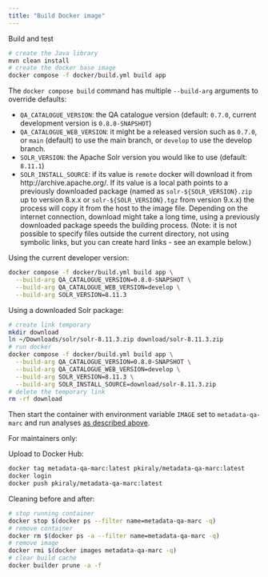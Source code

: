```yaml
---
title: "Build Docker image"
---
```


Build and test
```bash
# create the Java library
mvn clean install
# create the docker base image
docker compose -f docker/build.yml build app
```

The `docker compose build` command has multiple `--build-arg` arguments to override defaults:

- `QA_CATALOGUE_VERSION`: the QA catalogue version (default: `0.7.0`, current development version is `0.8.0-SNAPSHOT`)
- `QA_CATALOGUE_WEB_VERSION`: it might be a released version such as `0.7.0`, or `main` (default) to use the
   main branch, or `develop` to use the develop branch.
- `SOLR_VERSION`: the Apache Solr version you would like to use (default: `8.11.1`)
- `SOLR_INSTALL_SOURCE`: if its value is `remote` docker will download it from http://archive.apache.org/. 
  If its value is a local path points to a previously downloaded package (named as `solr-${SOLR_VERSION}.zip`
  up to version 8.x.x or `solr-${SOLR_VERSION}.tgz` from version 9.x.x) the process will copy it from the
  host to the image file. Depending on the internet connection, download might take a long time, using a
  previously downloaded package speeds the building process. 
  (Note: it is not possible to specify files outside the current directory, not using symbolic links, but
  you can create hard links - see an example below.)

Using the current developer version:

```bash
docker compose -f docker/build.yml build app \
  --build-arg QA_CATALOGUE_VERSION=0.8.0-SNAPSHOT \
  --build-arg QA_CATALOGUE_WEB_VERSION=develop \
  --build-arg SOLR_VERSION=8.11.3
```

Using a downloaded Solr package:

```bash
# create link temporary
mkdir download
ln ~/Downloads/solr/solr-8.11.3.zip download/solr-8.11.3.zip
# run docker
docker compose -f docker/build.yml build app \
  --build-arg QA_CATALOGUE_VERSION=0.8.0-SNAPSHOT \
  --build-arg QA_CATALOGUE_WEB_VERSION=develop \
  --build-arg SOLR_VERSION=8.11.3 \
  --build-arg SOLR_INSTALL_SOURCE=download/solr-8.11.3.zip
# delete the temporary link
rm -rf download
```

Then start the container with environment variable `IMAGE` set to
`metadata-qa-marc` and run analyses [as described above](#with-docker).

For maintainers only:

Upload to Docker Hub:
```bash
docker tag metadata-qa-marc:latest pkiraly/metadata-qa-marc:latest
docker login
docker push pkiraly/metadata-qa-marc:latest
```

Cleaning before and after:
```bash
# stop running container
docker stop $(docker ps --filter name=metadata-qa-marc -q)
# remove container
docker rm $(docker ps -a --filter name=metadata-qa-marc -q)
# remove image
docker rmi $(docker images metadata-qa-marc -q)
# clear build cache
docker builder prune -a -f
```
